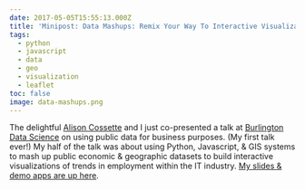 ```yaml
---
date: 2017-05-05T15:55:13.000Z
title: 'Minipost: Data Mashups: Remix Your Way To Interactive Visualizations'
tags:
  - python
  - javascript
  - data
  - geo
  - visualization
  - leaflet
toc: false
image: data-mashups.png
---
```


The delightful [Alison Cossette](https://twitter.com/alison_cossette) and I just co-presented a talk at [Burlington Data Science](https://www.meetup.com/Burlington-Data-Scientists/) on using public data for business purposes. (My first talk ever!) My half of the talk was about using Python, Javascript, & GIS systems to mash up public economic & geographic datasets to build interactive visualizations of trends in employment within the IT industry. [My slides & demo apps are up here](https://vivshaw.github.io/4-19-public-data-talk/).
